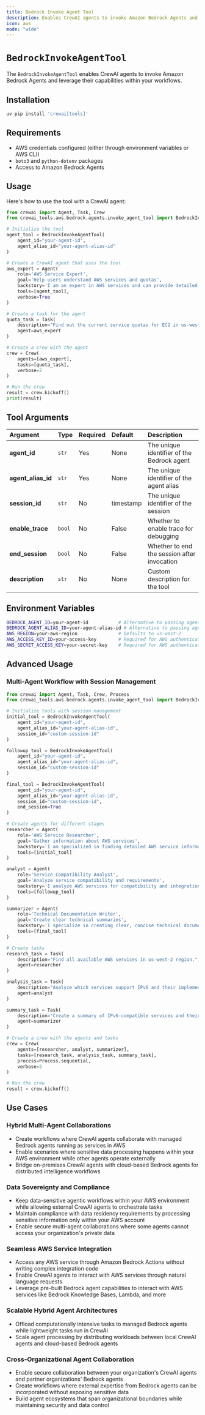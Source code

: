 ```yaml
---
title: Bedrock Invoke Agent Tool
description: Enables CrewAI agents to invoke Amazon Bedrock Agents and leverage their capabilities within your workflows
icon: aws
mode: "wide"
---
```


# `BedrockInvokeAgentTool`

The `BedrockInvokeAgentTool` enables CrewAI agents to invoke Amazon Bedrock Agents and leverage their capabilities within your workflows.

## Installation

```bash
uv pip install 'crewai[tools]'
```

## Requirements

- AWS credentials configured (either through environment variables or AWS CLI)
- `boto3` and `python-dotenv` packages
- Access to Amazon Bedrock Agents

## Usage

Here's how to use the tool with a CrewAI agent:

```python {2, 4-8}
from crewai import Agent, Task, Crew
from crewai_tools.aws.bedrock.agents.invoke_agent_tool import BedrockInvokeAgentTool

# Initialize the tool
agent_tool = BedrockInvokeAgentTool(
    agent_id="your-agent-id",
    agent_alias_id="your-agent-alias-id"
)

# Create a CrewAI agent that uses the tool
aws_expert = Agent(
    role='AWS Service Expert',
    goal='Help users understand AWS services and quotas',
    backstory='I am an expert in AWS services and can provide detailed information about them.',
    tools=[agent_tool],
    verbose=True
)

# Create a task for the agent
quota_task = Task(
    description="Find out the current service quotas for EC2 in us-west-2 and explain any recent changes.",
    agent=aws_expert
)

# Create a crew with the agent
crew = Crew(
    agents=[aws_expert],
    tasks=[quota_task],
    verbose=2
)

# Run the crew
result = crew.kickoff()
print(result)
```

## Tool Arguments

| Argument | Type | Required | Default | Description |
|:---------|:-----|:---------|:--------|:------------|
| **agent_id** | `str` | Yes | None | The unique identifier of the Bedrock agent |
| **agent_alias_id** | `str` | Yes | None | The unique identifier of the agent alias |
| **session_id** | `str` | No | timestamp | The unique identifier of the session |
| **enable_trace** | `bool` | No | False | Whether to enable trace for debugging |
| **end_session** | `bool` | No | False | Whether to end the session after invocation |
| **description** | `str` | No | None | Custom description for the tool |

## Environment Variables

```bash
BEDROCK_AGENT_ID=your-agent-id           # Alternative to passing agent_id
BEDROCK_AGENT_ALIAS_ID=your-agent-alias-id # Alternative to passing agent_alias_id
AWS_REGION=your-aws-region               # Defaults to us-west-2
AWS_ACCESS_KEY_ID=your-access-key        # Required for AWS authentication
AWS_SECRET_ACCESS_KEY=your-secret-key    # Required for AWS authentication
```

## Advanced Usage

### Multi-Agent Workflow with Session Management

```python {2, 4-22}
from crewai import Agent, Task, Crew, Process
from crewai_tools.aws.bedrock.agents.invoke_agent_tool import BedrockInvokeAgentTool

# Initialize tools with session management
initial_tool = BedrockInvokeAgentTool(
    agent_id="your-agent-id",
    agent_alias_id="your-agent-alias-id",
    session_id="custom-session-id"
)

followup_tool = BedrockInvokeAgentTool(
    agent_id="your-agent-id",
    agent_alias_id="your-agent-alias-id",
    session_id="custom-session-id"
)

final_tool = BedrockInvokeAgentTool(
    agent_id="your-agent-id",
    agent_alias_id="your-agent-alias-id",
    session_id="custom-session-id",
    end_session=True
)

# Create agents for different stages
researcher = Agent(
    role='AWS Service Researcher',
    goal='Gather information about AWS services',
    backstory='I am specialized in finding detailed AWS service information.',
    tools=[initial_tool]
)

analyst = Agent(
    role='Service Compatibility Analyst',
    goal='Analyze service compatibility and requirements',
    backstory='I analyze AWS services for compatibility and integration possibilities.',
    tools=[followup_tool]
)

summarizer = Agent(
    role='Technical Documentation Writer',
    goal='Create clear technical summaries',
    backstory='I specialize in creating clear, concise technical documentation.',
    tools=[final_tool]
)

# Create tasks
research_task = Task(
    description="Find all available AWS services in us-west-2 region.",
    agent=researcher
)

analysis_task = Task(
    description="Analyze which services support IPv6 and their implementation requirements.",
    agent=analyst
)

summary_task = Task(
    description="Create a summary of IPv6-compatible services and their key features.",
    agent=summarizer
)

# Create a crew with the agents and tasks
crew = Crew(
    agents=[researcher, analyst, summarizer],
    tasks=[research_task, analysis_task, summary_task],
    process=Process.sequential,
    verbose=2
)

# Run the crew
result = crew.kickoff()
```

## Use Cases

### Hybrid Multi-Agent Collaborations
- Create workflows where CrewAI agents collaborate with managed Bedrock agents running as services in AWS
- Enable scenarios where sensitive data processing happens within your AWS environment while other agents operate externally
- Bridge on-premises CrewAI agents with cloud-based Bedrock agents for distributed intelligence workflows

### Data Sovereignty and Compliance
- Keep data-sensitive agentic workflows within your AWS environment while allowing external CrewAI agents to orchestrate tasks
- Maintain compliance with data residency requirements by processing sensitive information only within your AWS account
- Enable secure multi-agent collaborations where some agents cannot access your organization's private data

### Seamless AWS Service Integration
- Access any AWS service through Amazon Bedrock Actions without writing complex integration code
- Enable CrewAI agents to interact with AWS services through natural language requests
- Leverage pre-built Bedrock agent capabilities to interact with AWS services like Bedrock Knowledge Bases, Lambda, and more

### Scalable Hybrid Agent Architectures
- Offload computationally intensive tasks to managed Bedrock agents while lightweight tasks run in CrewAI
- Scale agent processing by distributing workloads between local CrewAI agents and cloud-based Bedrock agents

### Cross-Organizational Agent Collaboration
- Enable secure collaboration between your organization's CrewAI agents and partner organizations' Bedrock agents
- Create workflows where external expertise from Bedrock agents can be incorporated without exposing sensitive data
- Build agent ecosystems that span organizational boundaries while maintaining security and data control